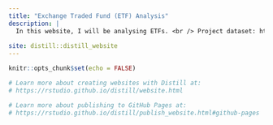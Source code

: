 ```yaml
---
title: "Exchange Traded Fund (ETF) Analysis"
description: |
  In this website, I will be analysing ETFs. <br /> Project dataset: https://www.kaggle.com/stefanoleone992/mutual-funds-and-etfs <br /> The analysis can be found in the Analysis tab.
  
site: distill::distill_website
---
```


```r
knitr::opts_chunk$set(echo = FALSE)

# Learn more about creating websites with Distill at:
# https://rstudio.github.io/distill/website.html

# Learn more about publishing to GitHub Pages at:
# https://rstudio.github.io/distill/publish_website.html#github-pages

```

